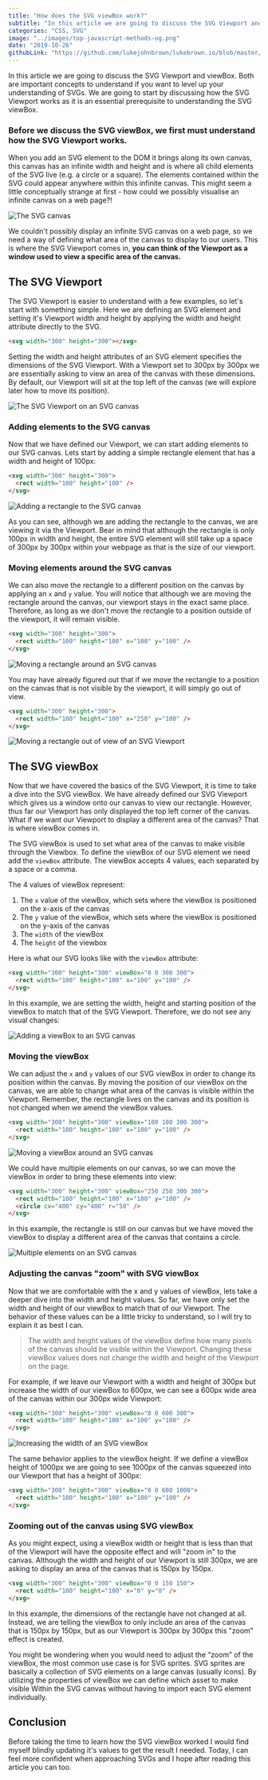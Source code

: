 ```yaml
---
title: "How does the SVG viewBox work?"
subtitle: "In this article we are going to discuss the SVG Viewport and viewBox. Both are important concepts to understand if you want to level up your understanding..."
categories: "CSS, SVG"
image: "../images/top-javascript-methods-og.png"
date: "2019-10-26"
githubLink: "https://github.com/lukejohnbrown/lukebrown.io/blob/master/src/posts/how-does-the-svg-viewbox-work.mdx"
---
```



In this article we are going to discuss the SVG Viewport and viewBox. Both are important concepts to understand if you want to level up your understanding of SVGs. We are going to start by discussing how the SVG Viewport works as it is an essential prerequisite to understanding the SVG viewBox.


### Before we discuss the SVG viewBox, we first must understand how the SVG Viewport works.

When you add an SVG element to the DOM it brings along its own canvas, this canvas has an infinite width and height and is where all child elements of the SVG live (e.g. a circle or a square). The elements contained within the SVG could appear anywhere within this infinite canvas. This might seem a little conceptually strange at first - how could we possibly visualise an infinite canvas on a web page?!


![The SVG canvas](../images/how-does-the-svg-viewbox-work/svg-viewbox-the-canvas.png)


We couldn't possibly display an infinite SVG canvas on a web page, so we need a way of defining what area of the canvas to display to our users. This is where the SVG Viewport comes in, **you can think of the Viewport as a window used to view a specific area of the canvas.**

<Spacer />

## The SVG Viewport

The SVG Viewport is easier to understand with a few examples, so let's start with something simple. Here we are defining an SVG element and setting it's Viewport width and height by applying the width and height attribute directly to the SVG.

```html
<svg width="300" height="300"></svg>
```

Setting the width and height attributes of an SVG element specifies the dimensions of the SVG Viewport. With a Viewport set to 300px by 300px we are essentially asking to view an area of the canvas with these dimensions. By default, our Viewport will sit at the top left of the canvas (we will explore later how to move its position).


![The SVG Viewport on an SVG canvas](../images/how-does-the-svg-viewbox-work/svg-viewbox-on-canvas.png)

<Spacer space="3" />

### Adding elements to the SVG canvas

Now that we have defined our Viewport, we can start adding elements to our SVG canvas. Lets start by adding a simple rectangle element that has a width and height of 100px:

```html
<svg width="300" height="300">
  <rect width="100" height="100" />
</svg>
```


![Adding a rectangle to the SVG canvas](../images/how-does-the-svg-viewbox-work/svg-viewbox-with-rect.png)


As you can see, although we are adding the rectangle to the canvas, we are viewing it via the Viewport. Bear in mind that although the rectangle is only 100px in width and height, the entire SVG element will still take up a space of 300px by 300px within your webpage as that is the size of our viewport.

<Spacer space="3" />

### Moving elements around the SVG canvas

We can also move the rectangle to a different position on the canvas by applying an `x` and `y` value. You will notice that although we are moving the rectangle around the canvas, our viewport stays in the exact same place. Therefore, as long as we don't move the rectangle to a position outside of the viewport, it will remain visible.

```html
<svg width="300" height="300">
  <rect width="100" height="100" x="100" y="100" />
</svg>
```

![Moving a rectangle around an SVG canvas](../images/how-does-the-svg-viewbox-work/svg-move-rect.png)


You may have already figured out that if we move the rectangle to a position on the canvas that is not visible by the viewport, it will simply go out of view.

```html
<svg width="300" height="300">
  <rect width="100" height="100" x="250" y="100" />
</svg>
```

![Moving a rectangle out of view of an SVG Viewport](../images/how-does-the-svg-viewbox-work/svg-viewbox-with-rect-off.png)

<Spacer />

## The SVG viewBox

Now that we have covered the basics of the SVG Viewport, it is time to take a dive into the SVG viewBox. We have already defined our SVG Viewport which gives us a window onto our canvas to view our rectangle. However, thus far our Viewport has only displayed the top left corner of the canvas. What if we want our Viewport to display a different area of the canvas? That is where viewBox comes in.

The SVG viewBox is used to set what area of the canvas to make visible through the Viewbox. To define the viewBox of our SVG element we need add the `viewBox` attribute. The viewBox accepts 4 values, each separated by a space or a comma.

The 4 values of viewBox represent:


  1. The `x` value of the viewBox, which sets where the viewBox is positioned on the x-axis of the canvas
  2. The `y` value of the viewBox, which sets where the viewBox is positioned on the y-axis of the canvas
  3. The `width` of the viewBox
  4. The `height` of the viewbox

Here is what our SVG looks like with the `viewBox` attribute:

```html
<svg width="300" height="300" viewBox="0 0 300 300">
  <rect width="100" height="100" x="100" y="100" />
</svg>
```

In this example, we are setting the width, height and starting position of the viewBox to match that of the SVG Viewport. Therefore, we do not see any visual changes:


![Adding a viewBox to an SVG canvas](../images/how-does-the-svg-viewbox-work/svg-viewbox-intro-viewbox.png)

<Spacer space="3" />

### Moving the viewBox

We can adjust the `x` and `y` values of our SVG viewBox in order to change its position within the canvas. By moving the position of our viewBox on the canvas, we are able to change what area of the canvas is visible within the Viewport. Remember, the rectangle lives on the canvas and its position is not changed when we amend the viewBox values.

```html
<svg width="300" height="300" viewBox="100 100 300 300">
  <rect width="100" height="100" x="100" y="100" />
</svg>
```


![Moving a viewBox around an SVG canvas](../images/how-does-the-svg-viewbox-work/svg-viewbox-moving-viewbox.png)


We could have multiple elements on our canvas, so we can move the viewBox in order to bring these elements into view:

```html
<svg width="300" height="300" viewBox="250 250 300 300">
  <rect width="100" height="100" x="100" y="100" />
  <circle cx="400" cy="400" r="50" />
</svg>
```

In this example, the rectangle is still on our canvas but we have moved the viewBox to display a different area of the canvas that contains a circle.


![Multiple elements on an SVG canvas](../images/how-does-the-svg-viewbox-work/svg-viewbox-with-circle.png)

<Spacer space="3" />

### Adjusting the canvas "zoom" with SVG viewBox

Now that we are comfortable with the x and y values of viewBox, lets take a deeper dive into the width and height values. So far, we have only set the width and height of our viewBox to match that of our Viewport. The behavior of these values can be a little tricky to understand, so I will try to explain it as best I can.

> The width and height values of the viewBox define how many pixels of the canvas should be visible within the Viewport. Changing these viewBox values does not change the width and height of the Viewport on the page.

For example, if we leave our Viewport with a width and height of 300px but increase the width of our viewBox to 600px, we can see a 600px wide area of the canvas within our 300px wide Viewport:

```html
<svg width="300" height="300" viewBox="0 0 600 300">
  <rect width="100" height="100" x="100" y="100" />
</svg>
```

![Increasing the width of an SVG viewBox](../images/how-does-the-svg-viewbox-work/svg-viewbox-large-viewbox.png)


The same behavior applies to the viewBox height. If we define a viewBox height of 1000px we are going to see 1000px of the canvas squeezed into our Viewport that has a height of 300px:

```html
<svg width="300" height="300" viewBox="0 0 600 1000">
  <rect width="100" height="100" x="100" y="100" />
</svg>
```

<Spacer space="3" />

### Zooming out of the canvas using SVG viewBox

As you might expect, using a viewBox width or height that is less than that of the Viewport will have the opposite effect and will "zoom in" to the canvas.  Although the width and height of our Viewport is still 300px, we are asking to display an area of the canvas that is 150px by 150px.

```html
<svg width="300" height="300" viewBox="0 0 150 150">
  <rect width="100" height="100" x="0" y="0" />
</svg>
```


In this example, the dimensions of the rectangle have not changed at all. Instead, we are telling the viewBox to only include an area of the canvas that is 150px by 150px, but as our Viewport is 300px by 300px  this "zoom" effect is created.

You might be wondering when you would need to adjust the “zoom” of the viewBox, the most common use case is for SVG sprites. SVG sprites are basically a collection of SVG elements on a large canvas (usually icons). By utilizing the properties of viewBox we can define which asset to make visible Within the SVG canvas without having to import each SVG element individually.

<Spacer />

## Conclusion

Before taking the time to learn how the SVG viewBox worked I would find myself blindly updating it's values to get the result I needed. Today, I can feel more confident when approaching SVGs and I hope after reading this article you can too.